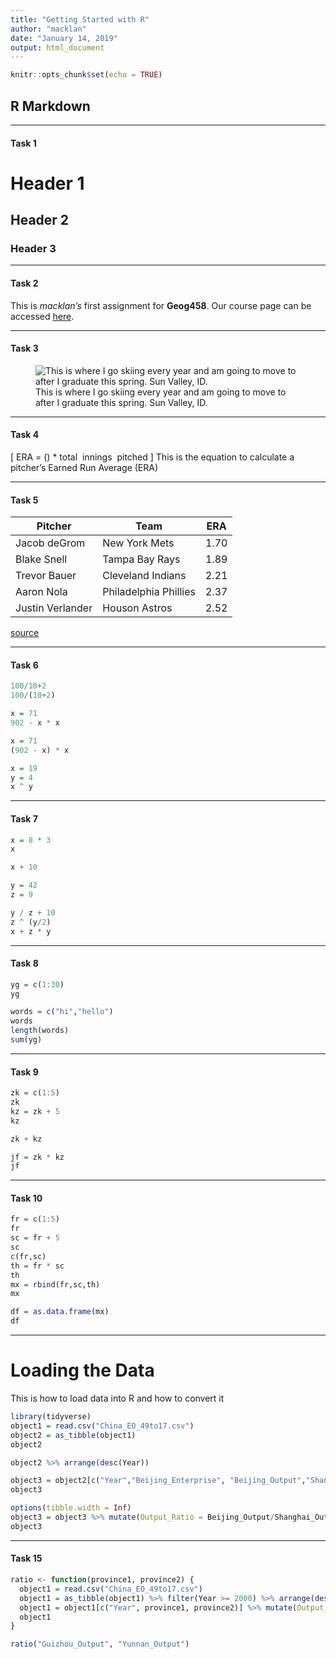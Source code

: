 ```yaml
---
title: "Getting Started with R"
author: "macklan"
date: "January 14, 2019"
output: html_document
---
```


```r
knitr::opts_chunk$set(echo = TRUE)
```

## R Markdown
______
#### Task 1

# Header 1
## Header 2
### Header 3

______
#### Task 2

This is *macklan's* first assignment for **Geog458**. Our course page can be accessed [here](https://canvas.uw.edu/courses/1269928).

_______
#### Task 3

![This is where I go skiing every year and am going to move to after I graduate this spring. Sun Valley, ID.](http://www.ultimate-ski.com/media/1358247/Baldy-660x260.jpg)


_____
#### Task 4

\[
ERA = (\frac{earned \ runs}{innings \ pitched}) * total \ innings \ pitched
\]
This is the equation to calculate a pitcher's Earned Run Average (ERA)

_______
#### Task 5

Pitcher       | Team            | ERA
--------------|-----------------|--------
Jacob deGrom  |New York Mets    |1.70
Blake Snell   |Tampa Bay Rays   |1.89
Trevor Bauer  |Cleveland Indians|2.21
Aaron Nola    |Philadelphia Phillies|2.37
Justin Verlander|Houson Astros  |2.52
[source](https://www.baseball-reference.com/leagues/MLB/2018-pitching-leaders.shtml)

_______
#### Task 6

```r

100/10+2  
100/(10+2)

x = 71
902 - x * x

x = 71
(902 - x) * x

x = 19
y = 4
x ^ y

```

______
#### Task 7

```r

x = 8 * 3
x

x + 10

y = 42
z = 9

y / z + 10
z ^ (y/2)
x + z * y

```

_______
#### Task 8

```r

yg = c(1:30)
yg

words = c("hi","hello")
words
length(words)
sum(yg)

```

_______
#### Task 9

```r

zk = c(1:5)
zk
kz = zk + 5
kz

zk + kz

jf = zk * kz
jf
```

______
#### Task 10

```r

fr = c(1:5)
fr
sc = fr + 5
sc
c(fr,sc)
th = fr * sc
th
mx = rbind(fr,sc,th)
mx

df = as.data.frame(mx)
df

```

______

# Loading the Data
This is how to load data into R and how to convert it

```r

library(tidyverse)
object1 = read.csv("China_EO_49to17.csv")
object2 = as_tibble(object1)
object2

object2 %>% arrange(desc(Year))

object3 = object2[c("Year","Beijing_Enterprise", "Beijing_Output","Shanghai_Enterprise","Shanghai_Output")] %>% filter(Year >= 2000) %>% arrange(desc(Year))
object3

options(tibble.width = Inf)
object3 = object3 %>% mutate(Output_Ratio = Beijing_Output/Shanghai_Output)
object3


```

______

#### Task 15

```r

ratio <- function(province1, province2) {
  object1 = read.csv("China_EO_49to17.csv")
  object1 = as_tibble(object1) %>% filter(Year >= 2000) %>% arrange(desc(Year))
  object1 = object1[c("Year", province1, province2)] %>% mutate(Output_Ratio = .[[2]]/ .[[3]])
  object1
}

ratio("Guizhou_Output", "Yunnan_Output")

```
